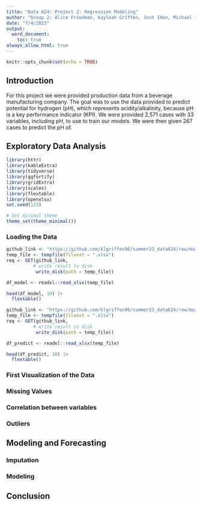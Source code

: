 ```yaml
---
title: "Data 624: Project 2: Regression Modeling"
author: "Group 2: Alice Friedman, Kayleah Griffen, Josh Iden, Michael Ippolito"
date: "7/4/2023"
output:
  word_document: 
    toc: true
always_allow_html: true
---
```


```r
knitr::opts_chunk$set(echo = TRUE)
```

## Introduction

For this project we were provided production data from a beverage manufacturing company. The goal was to use the data provided to predict potential for hydrogen (pH), which represents acidity/alkalinity, because pH is a key performance indicator (KPI).  We were provided 2,571 cases with 33 variables, including pH, to use to train our models. We were then given 267 cases to predict the pH of. 


## Exploratory Data Analysis

```r
library(httr)
library(kableExtra)
library(tidyverse)
library(ggfortify)
library(gridExtra)
library(scales)
library(flextable)
library(openxlsx)
set.seed(123)

# Set minimal theme
theme_set(theme_minimal())

```

### Loading the Data

```r
github_link <- "https://github.com/klgriffen96/summer23_data624/raw/main/project_2/StudentData%20-%20TO%20MODEL.xlsx"
temp_file <- tempfile(fileext = ".xlsx")
req <- GET(github_link, 
          # write result to disk
           write_disk(path = temp_file))

df_model <- readxl::read_xlsx(temp_file)

head(df_model, 10) |>
  flextable()

github_link <- "https://github.com/klgriffen96/summer23_data624/raw/main/project_2/StudentEvaluation-%20TO%20PREDICT.xlsx"
temp_file <- tempfile(fileext = ".xlsx")
req <- GET(github_link, 
          # write result to disk
           write_disk(path = temp_file))

df_predict <- readxl::read_xlsx(temp_file)

head(df_predict, 10) |>
  flextable()

```

### First Visualization of the Data

### Missing Values

### Correlation between variables

### Outliers

## Modeling and Forecasting 

### Imputation

### Modeling 

## Conclusion
